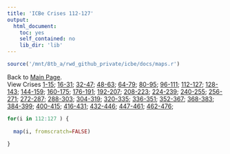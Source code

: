 ```yaml
---
title: 'ICBe Crises 112-127'
output:
  html_document:
    toc: yes
    self_contained: no
    lib_dir: 'lib'
---
```


<style>
    body .main-container {
        max-width: 1500px;
    }
</style>


```r
source('/mnt/8tb_a/rwd_github_private/icbe/docs/maps.r')
```



Back to [Main Page](/icbe/index.html).    
View Crises 
[1-15](ICBe_Website_Cases_1to15.html);
[16-31](ICBe_Website_Cases_16to31.html);
[32-47](ICBe_Website_Cases_32to47.html);
[48-63](ICBe_Website_Cases_48to63.html);
[64-79](ICBe_Website_Cases_64to79.html);
[80-95](ICBe_Website_Cases_80to95.html);
[96-111](ICBe_Website_Cases_96to111.html);
[112-127](ICBe_Website_Cases_112to127.html);
[128-143](ICBe_Website_Cases_128to143.html);
[144-159](ICBe_Website_Cases_144to159.html);
[160-175](ICBe_Website_Cases_160to175.html);
[176-191](ICBe_Website_Cases_176to191.html);
[192-207](ICBe_Website_Cases_192to207.html);
[208-223](ICBe_Website_Cases_208to223.html);
[224-239](ICBe_Website_Cases_224to239.html);
[240-255](ICBe_Website_Cases_240to255.html);
[256-271](ICBe_Website_Cases_256to271.html);
[272-287](ICBe_Website_Cases_272to287.html);
[288-303](ICBe_Website_Cases_288to303.html);
[304-319](ICBe_Website_Cases_304to319.html);
[320-335](ICBe_Website_Cases_320to335.html);
[336-351](ICBe_Website_Cases_336to351.html);
[352-367](ICBe_Website_Cases_352to367.html);
[368-383](ICBe_Website_Cases_368to383.html);
[384-399](ICBe_Website_Cases_384to399.html);
[400-415](ICBe_Website_Cases_400to415.html);
[416-431](ICBe_Website_Cases_416to431.html);
[432-446](ICBe_Website_Cases_432to446.html);
[447-461](ICBe_Website_Cases_447to461.html);
[462-476](ICBe_Website_Cases_462to476.html);


```r

for(i in 112:127 ) { 
  
  map(i, fromscratch=FALSE)

}

```
